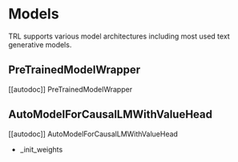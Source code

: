# Models

TRL supports various model architectures including most used text generative models. 

## PreTrainedModelWrapper

[[autodoc]] PreTrainedModelWrapper

## AutoModelForCausalLMWithValueHead


[[autodoc]] AutoModelForCausalLMWithValueHead

- _init_weights